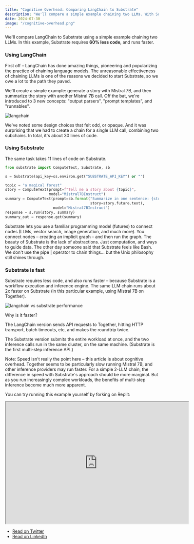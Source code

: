 ```yaml
---
title: "Cognitive Overhead: Comparing LangChain to Substrate"
description: "We'll compare a simple example chaining two LLMs. With Substrate it takes 60% less code than LangChain, and runs faster."
date: 2024-07-30
image: "/cognitive-overhead.png"
---
```


We'll compare LangChain to Substrate using a simple example chaining two LLMs. In this example, Substrate requires **60% less code**, and runs faster.

### Using LangChain

First off – LangChain has done amazing things, pioneering and popularizing the practice of chaining language models. The unreasonable effectiveness of chaining LLMs is one of the reasons we decided to start Substrate, so we owe a lot to the path they paved.

We'll create a simple example: generate a story with Mistral 7B, and then summarize the story with another Mistral 7B call. Off the bat, we're introduced to 3 new concepts: "output parsers", "prompt templates", and "runnables".

![langchain](/langchain.png)

We've noted some design choices that felt odd, or opaque. And it was surprising that we had to create a chain for a single LLM call, combining two subchains. In total, it's about 30 lines of code.

### Using Substrate

The same task takes 11 lines of code on Substrate.

```python
from substrate import ComputeText, Substrate, sb

s = Substrate(api_key=os.environ.get("SUBSTRATE_API_KEY") or "")

topic = "a magical forest"
story = ComputeText(prompt=f"Tell me a story about {topic}",
                    model="Mistral7BInstruct")
summary = ComputeText(prompt=sb.format("Summarize in one sentence: {story}",
                                       story=story.future.text),
                      model="Mistral7BInstruct")
response = s.run(story, summary)
summary_out = response.get(summary)
```

Substrate lets you use a familiar programming model (futures) to connect nodes (LLMs, vector search, image generation, and much more). You connect nodes – creating an implicit graph – and then run the graph. The beauty of Substrate is the lack of abstractions. Just computation, and ways to guide data. The other day someone said that Substrate feels like Bash. We don't use the pipe | operator to chain things... but the Unix philosophy still shines through.

### Substrate is fast

Substrate requires less code, and also runs faster – because Substrate is a workflow execution and inference engine. The same LLM chain runs about 2x faster on Substrate (in this particular example, using Mistral 7B on Together).

![langchain vs substrate performance](/langchain-perf.png)

Why is it faster?

The LangChain version sends API requests to Together, hitting HTTP transport, batch timeouts, etc, and makes the roundtrip twice.

The Substrate version submits the entire workload at once, and the two inference calls run in the same cluster, on the same machine. (Substrate is the first multi-step inference API.)

Note: Speed isn't really the point here – this article is about cognitive overhead. Together seems to be particularly slow running Mistral 7B, and other inference providers may run faster. For a simple 2-LLM chain, the difference in speed with Substrate's approach should be more marginal. But as you run increasingly complex workloads, the benefits of multi-step inference become much more apparent.

You can try running this example yourself by forking on Replit:

<iframe src="https://replit.com/@SubstrateLabs/langchain?embed=true" width="600" height="400"></iframe>

- [Read on Twitter](https://x.com/vprtwn/status/1817900108215685462)
- [Read on LinkedIn](https://www.linkedin.com/posts/bgdotjpg_i-finally-tried-using-langchain-for-a-simple-activity-7223688722213445632-KfDu)
